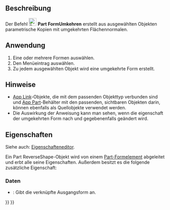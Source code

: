 <languages/>

{{Docnav/de
|[[Part_MakeSolid/de|FestkörperErstellen]]
|[[Part_SimpleCopy/de|Part_EinfacheKopie]]
|[[Part_Workbench/de|Part Modul]]
|IconL=Part_MakeSolid.svg
|IconR=Part_SimpleCopy‎.svg
|IconC=Workbench_Part.svg
}}

{{GuiCommand/de
|Name=Part ReverseShape
|Name/de=Part FormUmkehren
|MenuLocation=Part → Formen umkehren
|Workbenches=[[Part_Workbench/de|Part]]
}}

<span id="Description"></span>
==Beschreibung==

Der Befehl [[Image:Part_ReverseShape.svg|24px]] '''Part FormUmkehren''' erstellt aus ausgewählten Objekten parametrische Kopien mit umgekehrten Flächennormalen.

<span id="Usage"></span>
==Anwendung==

# Eine oder mehrere Formen auswählen.
# Den Menüeintrag {{MenuCommand|Part → [[Image:Part_ReverseShape.svg|16px]] Formen umkehren}} auswählen.
# Zu jedem ausgewählten Objekt wird eine umgekehrte Form erstellt.

<span id="Notes"></span>
==Hinweise==

* [[App_Link|App Link]]-Objekte, die mit dem passenden Objekttyp verbunden sind und [[App_Part|App Part]]-Behälter mit den passenden, sichtbaren Objekten darin, können ebenfalls als Quellobjekte verwendet werden. {{Version/de|0.20}}
* Die Auswirkung der Anweisung kann man sehen, wenn die {{PropertyView|Lighting}}eigenschaft der umgekehrten Form nach {{Value|On side}} und gegebenenfalls {{MenuCommand|Bearbeiten → Einstellungen... → Anzeige → 3D-Viewer → Rendern → Farbe der Hintergrundbeleuchtung}} geändert wird.

<span id="Properties"></span>
==Eigenschaften==

Siehe auch: [[Property_editor/de|Eigenschafteneditor]].

Ein Part ReverseShape-Objekt wird von einem [[Part_Feature/de|Part-Formelement]] abgeleitet und erbt alle seine Eigenschaften. Außerdem besitzt es die folgende zusätzliche Eigenschaft:

<span id="Data"></span>
===Daten===

{{TitleProperty|Reverse}}

* {{PropertyData|Source|Link}}: Gibt die verknüpfte Ausgangsform an.


{{Docnav/de
|[[Part_MakeSolid/de|FestkörperErstellen]]
|[[Part_SimpleCopy/de|Part_EinfacheKopie]]
|[[Part_Workbench/de|Part Modul]]
|IconL=Part_MakeSolid.svg
|IconR=Part_SimpleCopy‎.svg
|IconC=Workbench_Part.svg
}}

{{Part_Tools_navi{{#translation:}}}}
{{Userdocnavi{{#translation:}}}}